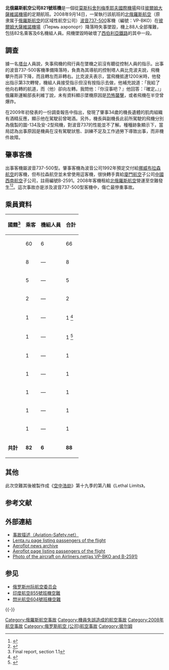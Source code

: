 {{expand|time=2008-9-16}}
{{Infobox Airliner accident
|image         = Aeroflot-Nord Boeing 737-500 Beltyukov-1.jpg
|caption       = 肇事的北俄羅斯航空[[波音737|波音737-500客機]]
|name= 北俄羅斯航空821號班機空難
|Type= [[空間迷向|空間迷向]]、機長工作過勞及酒後操作
|Date= 2008年9月14日
|Site= [[俄羅斯|俄羅斯]][[彼爾姆|彼爾姆]][[大薩維諾機場|大薩維諾機場]]
|Fatalities= 88
|Injuries= 0
|Aircraft Type= [[波音737|波音737-505]]<ref name="planesregister">{{cite web |title=Boeing 737 MSN 25792 |url=http://www.planesregister.com/aircraft/b737-25792.htm |access-date=2008-09-20 |archive-url=https://web.archive.org/web/20110715091357/http://www.planesregister.com/aircraft/b737-25792.htm |archive-date=2011-07-15 |dead-url=yes }}</ref>
|Origin= [[俄羅斯|俄羅斯]][[莫斯科|莫斯科]][[舍列梅季耶夫国际机场|舍列梅季耶夫國際機場]]
|Last stopover=
|Destination= [[俄羅斯|俄羅斯]][[彼爾姆|彼爾姆]][[大薩維諾機場|大薩維諾機場]]
|operator= [[北俄罗斯航空|北俄罗斯航空]]
|Tail Number= [http://aviation-safety.net/database/record.php?id=20080914-0 VP-BKO]
|Ship name=
|Passengers= 82
|Crew= 6
|Survivors= 0
}}

'''北俄羅斯航空公司821號班機'''是一個從[[莫斯科|莫斯科]][[舍列梅季耶夫国际机场|舍列梅季耶夫國際機場]]飛往[[彼爾姆|彼爾姆]][[大薩維諾機場|大薩維諾機場]]的定期航班。2008年9月14日，一架執行該航班的[[北俄羅斯航空|北俄羅斯航空]]（原隶属于[[俄羅斯航空|俄羅斯航空]]的区域性航空公司）[[波音737#737-500|波音737-500]]客機（編號：VP-BKO）在[[彼爾姆|彼爾姆]][[大薩維諾機場|大薩維諾機場]]（Пермь аэропорт）降落時失事墜毀，機上88人全部罹難，包括82名乘客及6名機組人員。飛機墜毀時破壞了[[西伯利亞鐵路|西伯利亞鐵路]]的其中一段。

== 調查 ==
據一名[[塔台|塔台]]人員說，失事飛機的飛行員在墜機之前沒有聽從控制人員的指示。出事的波音737-500客機準備降落時，負責為其導航的控制塔人員比克波夫說，飛機攀升而非下降，而且轉左而非轉右。比克波夫表示，當飛機抵達1200米時，他發出指示第3次轉彎，機組人員接受指示但沒有按指示去做，他補充說道：「我給了他向右轉的航道，而（他）卻向左轉。我問他：『你沒事吧？』他回答：『確定。』」俄羅斯運輸部長利維丁說，未有資料顯示墜機原因是[[恐怖襲擊|恐怖襲擊]]，或者飛機在半空曾爆炸。

在2009年初發表的一份調查報告中指出，發現了肇事34歲的機長遺體的肌肉組織有酒精反應，顯示他在駕駛前曾喝酒。另外，機長與副機長此前所駕駛的飛機分別為俄製的圖-134及安-2型飛機，對波音737的性能並不了解。種種跡象顯示下，當局認為出事原因是機員在沒有駕駛狀態、訓練不足及工作過勞下導致出事，而非機件故障。

== 肇事客機 ==
出事客機屬波音737-500型。肇事客機為波音公司1992年預定交付給[[挪威|挪威]][[布拉森航空|布拉森航空]]的客機，但布拉森航空並未曾使用這客機，很快轉手賣給[[廈門航空|廈門航空]]子公司[[中國西南航空|中國西南航空]]子公司，註冊編號B-2591。2008年客機租給[[北俄羅斯航空|北俄羅斯航空]]營運至空難發生<ref>{{Cite web|last=|first=|date=|title=Aeroflot-Nord VP-BKO (Boeing 737 – MSN 25792) (Ex B-2591 LN-BRW)|url=https://www.airfleets.net/ficheapp/plane-b737-25792.htm|url-status=live|archive-url=https://web.archive.org/web/20210627193023/https://www.airfleets.net/ficheapp/plane-b737-25792.htm|archive-date=2021-06-27|access-date=31 October 2019|website=www.airfleets.net|publisher=Airfleets aviation}}</ref><ref name="Clarify">{{cite pressrelease|url=http://www.aeroflot-nord.ru/news/actual/?file=5000171409200829 |script-title=ru:Уточняющая информация|publisher=Aeroflot-Nord|date=14 September 2008|language=ru|url-status=dead|archive-url=https://web.archive.org/web/20080917150650/http://www.aeroflot-nord.ru/news/actual/?file=5000171409200829|archive-date=17 September 2008|trans-title=Clarifying information}}</ref>。這次事故亦是涉及波音737-500型客機中，傷亡最慘重事故。

== 乘員資料 ==
{|class="sortable wikitable" 
!國籍<ref>Final report, section 1.1</ref>|| 乘客 || 機組人員 || 合計
|-
|{{RUS}}|| 60 || 6|| 66
|-
|{{AZE}}|| 8 || — || 8
|-
|{{UKR}}|| 5  || — || 5
|-
|{{FRA}}||2  || — || 2
|-
|{{BLR}}|| 1 || — ||1 <ref>{{cite web|url=http://news.tut.by/society/117322.html|title=МЧС России: На борту разбившегося в Перми самолета находилась гражданка Беларуси|publisher=tut.by|language=be|date=2008-09-16|accessdate=2008-09-16|archiveurl=https://web.archive.org/web/20080918070302/http://news.tut.by/society/117322.html|archivedate=2008-09-18|deadurl=no}}</ref>
|-
|{{flag|CHN}}|| 1 || — || 1 <ref>{{cite web |url=http://news.xinhuanet.com/overseas/2008-09/15/content_10009070.htm |title=在俄客机空难中遇难中国公民为26岁浙江籍女性 |publisher=Xinhuanet.com |language=zh |date=2008-09-15 |accessdate=2008-09-15 |archiveurl=https://web.archive.org/web/20080918142704/http://news.xinhuanet.com/overseas/2008-09/15/content_10009070.htm |archivedate=2008-09-18 |deadurl=no }}</ref>
|-
|{{GER}}|| 1 || — || 1
|-
|{{ITA}}|| 1 || — || 1
|-
|{{LAT}}|| 1 || — || 1
|-
|{{TUR}}|| 1 || — || 1
|-
|{{flag|UZB}}|| 1 || — || 1
|- class="sortbottom"
|'''共計'''|| '''82'''  || '''6''' || '''88'''
|}

==其他==
此次空難其後被製作成《[[空中浩劫|空中浩劫]]》第十九季的第八輯《Lethal Limits》。

== 参考文献 ==
{{Reflist|2}}

== 外部連結 ==
* [http://aviation-safety.net/database/record.php?id=20080914-0 事故描述（Aviation-Safety.net）]{{Wayback|url=http://aviation-safety.net/database/record.php?id=20080914-0 |date=20111010212422 }}
* [https://web.archive.org/web/20080917234227/http://www.lenta.ru/news/2008/09/14/list/spisok.htm Lenta.ru page listing passengers of the flight]
* [https://web.archive.org/web/20080918013942/http://www.aeroflot.ru/eng/about.aspx?ob_no=549 Aeroflot news archive]
* [https://web.archive.org/web/20080918013942/http://www.aeroflot.ru/eng/about.aspx?ob_no=549 Aeroflot page listing passengers of the flight]
* [http://www.airliners.net/search/photo.search?cnsearch=25792/2353&distinct_entry=true Photo of the aircraft on Airliners.net(as VP-BKO and B-2591)]{{Wayback|url=http://www.airliners.net/search/photo.search?cnsearch=25792%2F2353&distinct_entry=true |date=20130801235101 }}

== 参见 ==
* [[俄罗斯州际航空委员会|俄罗斯州际航空委员会]]
* [[印度航空855號班機空難|印度航空855號班機空難]]
* [[閃光航空604號班機空難|閃光航空604號班機空難]]

{{-}}
{{2008年航空事故}}
{{Mayday NavBox}}

[[Category:俄羅斯航空事故|Category:俄羅斯航空事故]]
[[Category:機員失誤造成的航空事故|Category:機員失誤造成的航空事故]]
[[Category:2008年航空事故|Category:2008年航空事故]]
[[Category:俄罗斯航空_(公司)航空事故|Category:俄罗斯航空 (公司)航空事故]]
[[Category:彼尔姆|Category:彼尔姆]]